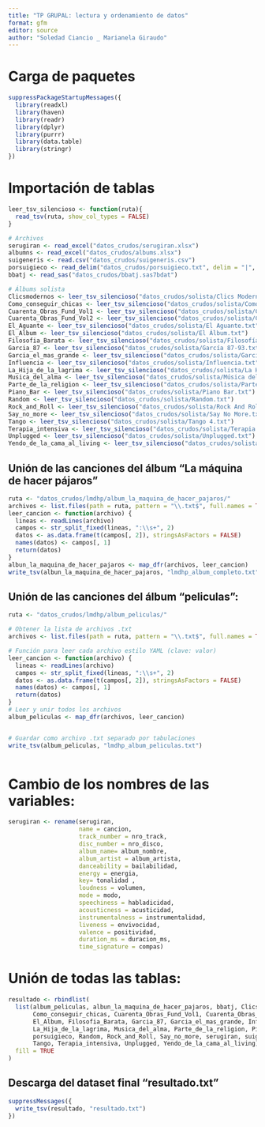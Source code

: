 ```yaml
---
title: "TP GRUPAL: lectura y ordenamiento de datos"
format: gfm
editor: source
author: "Soledad Ciancio _ Marianela Giraudo"
---
```


# Carga de paquetes

```r
suppressPackageStartupMessages({
  library(readxl)
  library(haven)
  library(readr)
  library(dplyr)
  library(purrr)
  library(data.table)
  library(stringr)
})
```

# Importación de tablas

```r

leer_tsv_silencioso <- function(ruta){
  read_tsv(ruta, show_col_types = FALSE)
}

# Archivos
serugiran <- read_excel("datos_crudos/serugiran.xlsx")
albumns <- read_excel("datos_crudos/albums.xlsx")
suigeneris <- read.csv("datos_crudos/suigeneris.csv")
porsuigieco <- read_delim("datos_crudos/porsuigieco.txt", delim = "|", show_col_types = FALSE)
bbatj <- read_sas("datos_crudos/bbatj.sas7bdat")

# Álbums solista
Clicsmodernos <- leer_tsv_silencioso("datos_crudos/solista/Clics Modernos.txt")
Como_conseguir_chicas <- leer_tsv_silencioso("datos_crudos/solista/Como Conseguir Chicas.txt")
Cuarenta_Obras_Fund_Vol1 <- leer_tsv_silencioso("datos_crudos/solista/Cuarenta Obras Fundamentales (Volumen 1).txt")
Cuarenta_Obras_Fund_Vol2 <- leer_tsv_silencioso("datos_crudos/solista/Cuarenta Obras Fundamentales (Volumen 2).txt")
El_Aguante <- leer_tsv_silencioso("datos_crudos/solista/El Aguante.txt")
El_Album <- leer_tsv_silencioso("datos_crudos/solista/El Álbum.txt")
Filosofia_Barata <- leer_tsv_silencioso("datos_crudos/solista/Filosofía Barata y Zapatos de Goma.txt")
Garcia_87 <- leer_tsv_silencioso("datos_crudos/solista/García 87-93.txt")
Garcia_el_mas_grande <- leer_tsv_silencioso("datos_crudos/solista/García, el Más grande.txt")
Influencia <- leer_tsv_silencioso("datos_crudos/solista/Influencia.txt")
La_Hija_de_la_lagrima <- leer_tsv_silencioso("datos_crudos/solista/La Hija De La Lagrima.txt")
Musica_del_alma <- leer_tsv_silencioso("datos_crudos/solista/Música del Alma (En vivo).txt")
Parte_de_la_religion <- leer_tsv_silencioso("datos_crudos/solista/Parte De La Religion.txt")
Piano_Bar <- leer_tsv_silencioso("datos_crudos/solista/Piano Bar.txt")
Random <- leer_tsv_silencioso("datos_crudos/solista/Random.txt")
Rock_and_Roll <- leer_tsv_silencioso("datos_crudos/solista/Rock And Roll Yo.txt")
Say_no_more <- leer_tsv_silencioso("datos_crudos/solista/Say No More.txt")
Tango <- leer_tsv_silencioso("datos_crudos/solista/Tango 4.txt")
Terapia_intensiva <- leer_tsv_silencioso("datos_crudos/solista/Terapia Intensiva.txt")
Unplugged <- leer_tsv_silencioso("datos_crudos/solista/Unplugged.txt")
Yendo_de_la_cama_al_living <- leer_tsv_silencioso("datos_crudos/solista/Yendo De La Cama Al Living.txt")

```

## Unión de las canciones del álbum "La máquina de hacer pájaros"

```r
ruta <- "datos_crudos/lmdhp/album_la_maquina_de_hacer_pajaros/"
archivos <- list.files(path = ruta, pattern = "\\.txt$", full.names = TRUE)
leer_cancion <- function(archivo) {
  lineas <- readLines(archivo)
  campos <- str_split_fixed(lineas, ":\\s+", 2)
  datos <- as.data.frame(t(campos[, 2]), stringsAsFactors = FALSE)
  names(datos) <- campos[, 1]
  return(datos)
}
albun_la_maquina_de_hacer_pajaros <- map_dfr(archivos, leer_cancion)
write_tsv(albun_la_maquina_de_hacer_pajaros, "lmdhp_album_completo.txt")

```

## Unión de las canciones del álbum "peliculas":

```r
ruta <- "datos_crudos/lmdhp/album_peliculas/"

# Obtener la lista de archivos .txt
archivos <- list.files(path = ruta, pattern = "\\.txt$", full.names = TRUE)

# Función para leer cada archivo estilo YAML (clave: valor)
leer_cancion <- function(archivo) {
  lineas <- readLines(archivo)
  campos <- str_split_fixed(lineas, ":\\s+", 2)
  datos <- as.data.frame(t(campos[, 2]), stringsAsFactors = FALSE)
  names(datos) <- campos[, 1]
  return(datos)
}
# Leer y unir todos los archivos
album_peliculas <- map_dfr(archivos, leer_cancion)


# Guardar como archivo .txt separado por tabulaciones
write_tsv(album_peliculas, "lmdhp_album_peliculas.txt")



```

# Cambio de los nombres de las variables:

```r

serugiran <- rename(serugiran, 
                    name = cancion, 
                    track_number = nro_track, 
                    disc_number = nro_disco, 
                    album_name= album_nombre, 
                    album_artist = album_artista, 
                    danceability = bailabilidad,
                    energy = energia, 
                    key= tonalidad , 
                    loudness = volumen, 
                    mode = modo,
                    speechiness = habladicidad, 
                    acousticness = acusticidad, 
                    instrumentalness = instrumentalidad,
                    liveness = envivocidad, 
                    valence = positividad, 
                    duration_ms = duracion_ms,
                    time_signature = compas)

```

# Unión de todas las tablas:

```r
resultado <- rbindlist(
  list(album_peliculas, albun_la_maquina_de_hacer_pajaros, bbatj, Clicsmodernos,
       Como_conseguir_chicas, Cuarenta_Obras_Fund_Vol1, Cuarenta_Obras_Fund_Vol2, El_Aguante,
       El_Album, Filosofia_Barata, Garcia_87, Garcia_el_mas_grande, Influencia,
       La_Hija_de_la_lagrima, Musica_del_alma, Parte_de_la_religion, Piano_Bar,
       porsuigieco, Random, Rock_and_Roll, Say_no_more, serugiran, suigeneris,
       Tango, Terapia_intensiva, Unplugged, Yendo_de_la_cama_al_living),
  fill = TRUE
)

```

## Descarga del dataset final "resultado.txt"

```r
suppressMessages({
  write_tsv(resultado, "resultado.txt")
})

```
